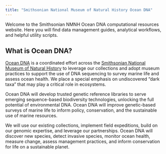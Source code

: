 ```yaml
---
title: "Smithsonian National Museum of Natural History Ocean DNA"
---
```


Welcome to the Smithsonian NMNH Ocean DNA computational resources website. Here you will find data management guides, analytical workflows, and helpful utility scripts.

## What is Ocean DNA?

[Ocean DNA](https://naturalhistory.si.edu/initiatives/oceans/ocean-science-center/ocean-dna) is a coordinated effort across the [Smithsonian National Museum of Natural History](https://naturalhistory.si.edu/) to leverage our collections and adopt museum practices to support the use of DNA sequencing to survey marine life and assess ocean health. We place a special emphasis on undiscovered “dark taxa" that may play a critical role in ecosystems.

Ocean DNA will develop trusted genetic reference libraries to serve emerging sequence-based biodiversity technologies, unlocking the full potential of environmental DNA. Ocean DNA will improve genetic-based surveys of marine life to inform policy, conservation, and the sustainable use of marine resources. 

We will use our existing collections, implement field expeditions, build on our genomic expertise, and leverage our partnerships. Ocean DNA will discover new species, detect invasive species, monitor ocean health, measure change, assess management practices, and inform conservation for life on a sustainable planet.
